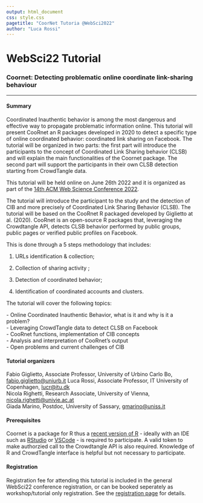 ```yaml
---
output: html_document
css: style.css
pagetitle: "CoorNet Tutoria @WebSci2022"
author: "Luca Rossi"
---
```


# WebSci22 Tutorial

### Coornet: Detecting problematic online coordinate link-sharing behaviour

------------------------------------------------------------------------

#### Summary

Coordinated Inauthentic behavior is among the most dangerous and effective way to propagate problematic information online. This tutorial will present CooRnet an R packages developed in 2020 to detect a specific type of online coordinated behavior: coordinated link sharing on Facebook. The tutorial will be organized in two parts: the first part will introduce the participants to the concept of Coordinated Link Sharing behavior (CLSB) and will explain the main functionalities of the Coornet package. The second part will support the participants in their own CLSB detection starting from CrowdTangle data.

This tutorial will be held online on June 26th 2022 and it is organized as part of the [14th ACM Web Science Conference 2022](https://websci22.webscience.org/).

The tutorial will introduce the participant to the study and the detection of CIB and more precisely of Coordinated Link Sharing Behavior (CLSB). The tutorial will be based on the CooRnet R packaged developed by Giglietto at al. (2020). CooRnet is an open-source R packages that, leveraging the Crowdtangle API, detects CLSB behavior performed by public groups, public pages or verified public profiles on Facebook.

This is done through a 5 steps methodology that includes:

1.  URLs identification & collection;

2.  Collection of sharing activity ;

3.  Detection of coordinated behavior;

4.  Identification of coordinated accounts and clusters.

The tutorial will cover the following topics:

\- Online Coordinated Inauthentic Behavior, what is it and why is it a problem?\
- Leveraging CrowdTangle data to detect CLSB on Facebook\
- CooRnet functions, implementation of CIB concepts\
- Analysis and interpretation of CooRnet's output\
- Open problems and current challenges of CIB

#### Tutorial organizers

Fabio Giglietto, Associate Professor, University of Urbino Carlo Bo, [fabio.giglietto\@uniurb.it](mailto:fabio.giglietto@uniurb.it) Luca Rossi, Associate Professor, IT University of Copenhagen, [lucr\@itu.dk](mailto:lucr@itu.dk)\
Nicola Righetti, Research Associate, University of Vienna, [nicola.righetti\@univie.ac.at](mailto:nicola.righetti@univie.ac.at)\
Giada Marino, Postdoc, University of Sassary, [gmarino\@uniss.it](mailto:gmarino@uniss.it)

#### Prerequisites

Coornet is a package for R thus a [recent version of R](https://cran.r-project.org/bin/) - ideally with an IDE such as [RStudio](https://www.rstudio.com/products/rstudio/download/) or [VSCode](https://code.visualstudio.com/download) - is required to participate. A valid token to make authorzied call to the Crowdtangle API is also required. Knowledge of R and CrowdTangle interface is helpful but not necessary to participate.

#### Registration

Registration fee for attending this tutorial is included in the general WebSci22 conference registration, or can be booked seperately as workshop/tutorial only registration. See the [registration page](https://websci22.webscience.org/registration/) for details.
